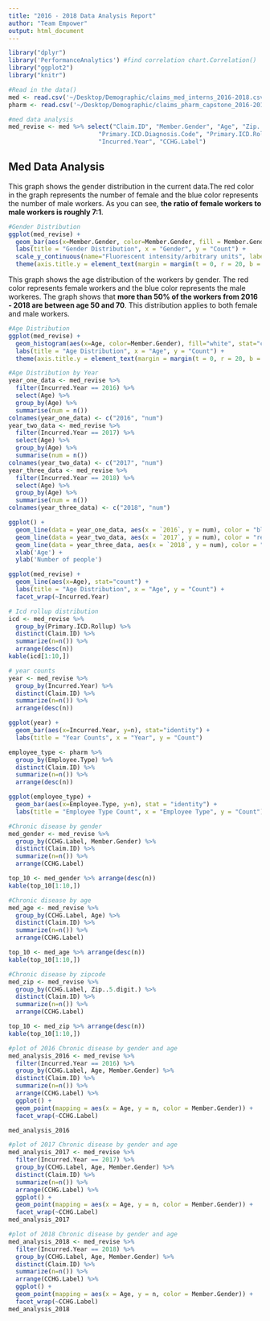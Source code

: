 ```yaml
---
title: "2016 - 2018 Data Analysis Report"
author: "Team Empower"
output: html_document
---
```


```r
library("dplyr")
library('PerformanceAnalytics') #find correlation chart.Correlation()
library("ggplot2")
library("knitr")

#Read in the data()
med <- read.csv('~/Desktop/Demographic/claims_med_interns_2016-2018.csv')
pharm <- read.csv('~/Desktop/Demographic/claims_pharm_capstone_2016-2018.csv')

#med data analysis
med_revise <- med %>% select("Claim.ID", "Member.Gender", "Age", "Zip..5.digit.", 
                         "Primary.ICD.Diagnosis.Code", "Primary.ICD.Rollup",
                         "Incurred.Year", "CCHG.Label")
```

## Med Data Analysis
This graph shows the gender distribution in the current data.The red color in the graph represents the number of female and the blue color represents the number of male workers.
As you can see, __the ratio of female workers to male workers is roughly 7:1__.
```r
#Gender Distribution
ggplot(med_revise) + 
  geom_bar(aes(x=Member.Gender, color=Member.Gender, fill = Member.Gender)) +
  labs(title = "Gender Distribution", x = "Gender", y = "Count") +
  scale_y_continuous(name="Fluorescent intensity/arbitrary units", labels = scales::comma) +
  theme(axis.title.y = element_text(margin = margin(t = 0, r = 20, b = 0, l = 0)))
```

This graph shows the age distribution of the workers by gender. The red color represents female workers and the blue color represents the male workeres. 
The graph shows that __more than 50% of the workers from 2016 - 2018 are between age 50 and 70__. This distribution applies to both female and male workers.
```r
#Age Distribution
ggplot(med_revise) + 
  geom_histogram(aes(x=Age, color=Member.Gender), fill="white", stat="count") +
  labs(title = "Age Distribution", x = "Age", y = "Count") +
  theme(axis.title.y = element_text(margin = margin(t = 0, r = 20, b = 0, l = 0)))
```

```r
#Age Distribution by Year
year_one_data <- med_revise %>% 
  filter(Incurred.Year == 2016) %>%  
  select(Age) %>% 
  group_by(Age) %>% 
  summarise(num = n())
colnames(year_one_data) <- c("2016", "num")
year_two_data <- med_revise %>% 
  filter(Incurred.Year == 2017) %>%  
  select(Age) %>% 
  group_by(Age) %>% 
  summarise(num = n())
colnames(year_two_data) <- c("2017", "num")
year_three_data <- med_revise %>% 
  filter(Incurred.Year == 2018) %>% 
  select(Age) %>% 
  group_by(Age) %>% 
  summarise(num = n())
colnames(year_three_data) <- c("2018", "num")

ggplot() + 
  geom_line(data = year_one_data, aes(x = `2016`, y = num), color = "blue") +
  geom_line(data = year_two_data, aes(x = `2017`, y = num), color = "red") +
  geom_line(data = year_three_data, aes(x = `2018`, y = num), color = "black") +
  xlab('Age') +
  ylab('Number of people')

ggplot(med_revise) + 
  geom_line(aes(x=Age), stat="count") +
  labs(title = "Age Distribution", x = "Age", y = "Count") +
  facet_wrap(~Incurred.Year)
```

```r
# Icd rollup distribution
icd <- med_revise %>% 
  group_by(Primary.ICD.Rollup) %>% 
  distinct(Claim.ID) %>% 
  summarize(n=n()) %>% 
  arrange(desc(n))
kable(icd[1:10,])
```

```r
# year counts
year <- med_revise %>% 
  group_by(Incurred.Year) %>% 
  distinct(Claim.ID) %>% 
  summarize(n=n()) %>% 
  arrange(desc(n))

ggplot(year) + 
  geom_bar(aes(x=Incurred.Year, y=n), stat="identity") +
  labs(title = "Year Counts", x = "Year", y = "Count")
```

```r
employee_type <- pharm %>% 
  group_by(Employee.Type) %>% 
  distinct(Claim.ID) %>% 
  summarize(n=n()) %>% 
  arrange(desc(n))

ggplot(employee_type) + 
  geom_bar(aes(x=Employee.Type, y=n), stat = "identity") +
  labs(title = "Employee Type Count", x = "Employee Type", y = "Count")
```

```r
#Chronic disease by gender
med_gender <- med_revise %>% 
  group_by(CCHG.Label, Member.Gender) %>% 
  distinct(Claim.ID) %>% 
  summarize(n=n()) %>% 
  arrange(CCHG.Label)

top_10 <- med_gender %>% arrange(desc(n))
kable(top_10[1:10,])
```

```r
#Chronic disease by age
med_age <- med_revise %>% 
  group_by(CCHG.Label, Age) %>% 
  distinct(Claim.ID) %>% 
  summarize(n=n()) %>% 
  arrange(CCHG.Label)

top_10 <- med_age %>% arrange(desc(n))
kable(top_10[1:10,])
```

```r
#Chronic disease by zipcode
med_zip <- med_revise %>% 
  group_by(CCHG.Label, Zip..5.digit.) %>% 
  distinct(Claim.ID) %>% 
  summarize(n=n()) %>% 
  arrange(CCHG.Label)

top_10 <- med_zip %>% arrange(desc(n))
kable(top_10[1:10,])
```

```r
#plot of 2016 Chronic disease by gender and age
med_analysis_2016 <- med_revise %>% 
  filter(Incurred.Year == 2016) %>% 
  group_by(CCHG.Label, Age, Member.Gender) %>% 
  distinct(Claim.ID) %>% 
  summarize(n=n()) %>% 
  arrange(CCHG.Label) %>% 
  ggplot() +
  geom_point(mapping = aes(x = Age, y = n, color = Member.Gender)) +
  facet_wrap(~CCHG.Label)

med_analysis_2016
```

```r
#plot of 2017 Chronic disease by gender and age
med_analysis_2017 <- med_revise %>% 
  filter(Incurred.Year == 2017) %>% 
  group_by(CCHG.Label, Age, Member.Gender) %>% 
  distinct(Claim.ID) %>% 
  summarize(n=n()) %>% 
  arrange(CCHG.Label) %>% 
  ggplot() +
  geom_point(mapping = aes(x = Age, y = n, color = Member.Gender)) +
  facet_wrap(~CCHG.Label)
med_analysis_2017
```

```r
#plot of 2018 Chronic disease by gender and age
med_analysis_2018 <- med_revise %>% 
  filter(Incurred.Year == 2018) %>% 
  group_by(CCHG.Label, Age, Member.Gender) %>% 
  distinct(Claim.ID) %>% 
  summarize(n=n()) %>% 
  arrange(CCHG.Label) %>% 
  ggplot() +
  geom_point(mapping = aes(x = Age, y = n, color = Member.Gender)) +
  facet_wrap(~CCHG.Label)
med_analysis_2018
```
